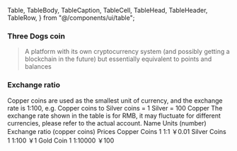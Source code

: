   Table,
  TableBody,
  TableCaption,
  TableCell,
  TableHead,
  TableHeader,
  TableRow,
} from "@/components/ui/table";

### Three Dogs coin

> A platform with its own cryptocurrency system (and possibly getting a blockchain in the future) but essentially equivalent to points and balances

### Exchange ratio

<Card className="my-4 items-center justify-center lg:px-14 lg:mx-14">
  <CardContent className="p-3">
    <Table className="mt-2">
      <TableCaption>
        Copper coins are used as the smallest unit of currency, and the exchange
        rate is 1:100, e.g. Copper coins to Silver coins = 1 Silver = 100 Copper
        The exchange rate shown in the table is for RMB, it may fluctuate for
        different currencies, please refer to the actual account.
      </TableCaption>
      <TableHeader>
        <TableRow>
          <TableHead className="text-center">Name</TableHead>
          <TableHead className="text-center">Units (number)</TableHead>
          <TableHead className="text-center">
            Exchange ratio (copper coins)
          </TableHead>
          <TableHead className="text-center">Prices</TableHead>
        </TableRow>
      </TableHeader>
      <TableBody className="text-center">
        <TableRow>
          <TableCell>Copper Coins</TableCell>
          <TableCell>1</TableCell>
          <TableCell>1:1</TableCell>
          <TableCell>￥0.01</TableCell>
        </TableRow>
        <TableRow>
          <TableCell>Silver Coins</TableCell>
          <TableCell>1</TableCell>
          <TableCell>1:100</TableCell>
          <TableCell>￥1</TableCell>
        </TableRow>
        <TableRow>
          <TableCell>Gold Coin</TableCell>
          <TableCell>1</TableCell>
          <TableCell>1:10000</TableCell>
          <TableCell>￥100</TableCell>
        </TableRow>
      </TableBody>
    </Table>
  </CardContent>
</Card>
